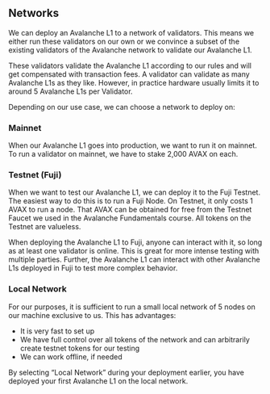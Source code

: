 ## Networks
We can deploy an Avalanche L1 to a network of validators. This means we either run these validators on our own or we convince a subset of the existing validators of the Avalanche network to validate our Avalanche L1.

These validators validate the Avalanche L1 according to our rules and will get compensated with transaction fees. A validator can validate as many Avalanche L1s as they like. However, in practice hardware usually limits it to around 5 Avalanche L1s per Validator.

Depending on our use case, we can choose a network to deploy on:

### Mainnet

When our Avalanche L1 goes into production, we want to run it on mainnet. To run a validator on mainnet, we have to stake 2,000 AVAX on each.

### Testnet (Fuji)

When we want to test our Avalanche L1, we can deploy it to the Fuji Testnet. The easiest way to do this is to run a Fuji Node. On Testnet, it only costs 1 AVAX to run a node. That AVAX can be obtained for free from the Testnet Faucet we used in the Avalanche Fundamentals course. All tokens on the Testnet are valueless.

When deploying the Avalanche L1 to Fuji, anyone can interact with it, so long as at least one validator is online. This is great for more intense testing with multiple parties. Further, the Avalanche L1 can interact with other Avalanche L1s deployed in Fuji to test more complex behavior.


### Local Network

For our purposes, it is sufficient to run a small local network of 5 nodes on our machine exclusive to us. This has advantages:

- It is very fast to set up
- We have full control over all tokens of the network and can arbitrarily create testnet tokens for our testing
- We can work offline, if needed

By selecting “Local Network” during your deployment earlier, you have deployed your first Avalanche L1 on the local network.